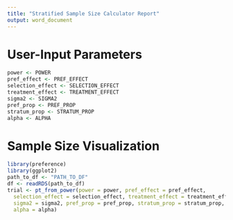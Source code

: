 ```yaml
---
title: "Stratified Sample Size Calculator Report"
output: word_document
---
```


# User-Input Parameters

```r
power <- POWER
pref_effect <- PREF_EFFECT
selection_effect <- SELECTION_EFFECT
treatment_effect <- TREATMENT_EFFECT
sigma2 <- SIGMA2
pref_prop <- PREF_PROP
stratum_prop <- STRATUM_PROP
alpha <- ALPHA
```

# Sample Size Visualization

```r
library(preference)
library(ggplot2)
path_to_df <- "PATH_TO_DF"
df <- readRDS(path_to_df)
trial <- pt_from_power(power = power, pref_effect = pref_effect, 
  selection_effect = selection_effect, treatment_effect = treatment_effect,
  sigma2 = sigma2, pref_prop = pref_prop, stratum_prop = stratum_prop, 
  alpha = alpha)
```

